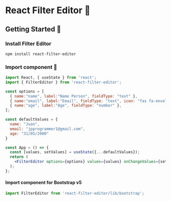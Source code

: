 
<Meta title="Home/Installation" />

<h1 style={{fontWeight: 600, textAlign: 'center'}}> React Filter Editor 🔎</h1>
<div style={{marginBottom: "2rem"}}></div>

## Getting Started 🚀 

### Install Filter Editor

```sh
npm install react-filter-editor
```

### Import component 🔎

```jsx
import React, { useState } from 'react';
import { FilterEditor } from 'react-filter-editor';

const options = [
  { name:"name", label:"Name Person", fieldType: "text" },
  { name:"email", label:"Email", fieldType: "text", icon: "fas fa-envelope" },
  { name:"age", label:"Age", fieldType: "number" },
];

const defaultValues = {
  name: "Juan",
  email: "jpprogrammer1@gmail.com",
  age: "31/05/2000"
}

const App = () => {
  const [values, setValues] = useState({...defaultValues});
  return (
    <FilterEditor options={options} values={values} onChangeValues={setValues}/>
  );
};
```
#### Import component for Bootstrap v5
```jsx
import FilterEditor from 'react-filter-editor/lib/bootstrap';
```